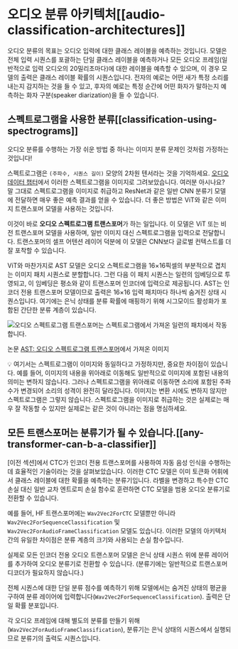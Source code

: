 # 오디오 분류 아키텍처[[audio-classification-architectures]]

오디오 분류의 목표는 오디오 입력에 대한 클래스 레이블을 예측하는 것입니다. 모델은 전체 입력 시퀀스를 포괄하는 단일 클래스 레이블을 예측하거나 모든 오디오 프레임(일반적으로 입력 오디오의 20밀리초마다)에 대한 레이블을 예측할 수 있으며, 이 경우 모델의 출력은 클래스 레이블 확률의 시퀀스입니다. 전자의 예로는 어떤 새가 특정 소리를 내는지 감지하는 것을 들 수 있고, 후자의 예로는 특정 순간에 어떤 화자가 말하는지 예측하는 화자 구분(speaker diarization)을 들 수 있습니다.

## 스펙트로그램을 사용한 분류[[classification-using-spectrograms]]

오디오 분류를 수행하는 가장 쉬운 방법 중 하나는 이미지 분류 문제인 것처럼 가정하는 것입니다!

스펙트로그램은 `(주파수, 시퀀스 길이)` 모양의 2차원 텐서라는 것을 기억하세요. [오디오 데이터 챕터](../chapter1/audio_data)에서 이러한 스펙트로그램을 이미지로 그려보았습니다. 여러분 아시나요? 말 그대로 스펙트로그램을 이미지로 취급하고 ResNet과 같은 일반 CNN 분류기 모델에 전달하면 매우 좋은 예측 결과를 얻을 수 있습니다. 더 좋은 방법은 ViT와 같은 이미지 트랜스포머 모델을 사용하는 것입니다.

이것이 바로 **오디오 스펙트로그램 트랜스포머**가 하는 일입니다. 이 모델은 ViT 또는 비전 트랜스포머 모델을 사용하며, 일반 이미지 대신 스펙트로그램을 입력으로 전달합니다. 트랜스포머의 셀프 어텐션 레이어 덕분에 이 모델은 CNN보다 글로벌 컨텍스트를 더 잘 포착할 수 있습니다.

ViT와 마찬가지로 AST 모델은 오디오 스펙트로그램을 16×16픽셀의 부분적으로 겹치는 이미지 패치 시퀀스로 분할합니다. 그런 다음 이 패치 시퀀스는 일련의 임베딩으로 투영되고, 이 임베딩은 평소와 같이 트랜스포머 인코더에 입력으로 제공됩니다. AST는 인코더 전용 트랜스포머 모델이므로 출력은 16×16 입력 패치마다 하나씩 숨겨진 상태 시퀀스입니다. 여기에는 은닉 상태를 분류 확률에 매핑하기 위해 시그모이드 활성화가 포함된 간단한 분류 계층이 있습니다.

<div class="flex justify-center">
    <img src="https://huggingface.co/datasets/huggingface-course/audio-course-images/resolve/main/ast.png" alt="오디오 스펙트로그램 트랜스포머는 스펙트로그램에서 가져온 일련의 패치에서 작동합니다.">
</div>

논문 [AST: 오디오 스펙트로그램 트랜스포머](https://arxiv.org/pdf/2104.01778.pdf)에서 가져온 이미지

<Tip>
💡 여기서는 스펙트로그램이 이미지와 동일하다고 가정하지만, 중요한 차이점이 있습니다. 예를 들어, 이미지의 내용을 위아래로 이동해도 일반적으로 이미지에 포함된 내용의 의미는 변하지 않습니다. 그러나 스펙트로그램을 위아래로 이동하면 소리에 포함된 주파수가 변경되어 소리의 성격이 완전히 달라집니다. 이미지는 변환 시에도 변하지 않지만 스펙트로그램은 그렇지 않습니다. 스펙트로그램을 이미지로 취급하는 것은 실제로는 매우 잘 작동할 수 있지만 실제로는 같은 것이 아니라는 점을 명심하세요.
</Tip>

## 모든 트랜스포머는 분류기가 될 수 있습니다.[[any-transformer-can-b-a-classifier]]

[이전 섹션]에서 CTC가 인코더 전용 트랜스포머를 사용하여 자동 음성 인식을 수행하는 데 효율적인 기술이라는 것을 살펴보았습니다.  이러한 CTC 모델은 이미 토큰화 어휘에서 클래스 레이블에 대한 확률을 예측하는 분류기입니다. 라벨을 변경하고 특수한 CTC 손실 대신 일반 교차 엔트로피 손실 함수로 훈련하면 CTC 모델을 범용 오디오 분류기로 전환할 수 있습니다.

예를 들어, HF 트랜스포머에는 `Wav2Vec2ForCTC` 모델뿐만 아니라 `Wav2Vec2ForSequenceClassification` 및 `Wav2Vec2ForAudioFrameClassification` 모델도 있습니다. 이러한 모델의 아키텍처 간의 유일한 차이점은 분류 계층의 크기와 사용되는 손실 함수입니다.

실제로 모든 인코더 전용 오디오 트랜스포머 모델은 은닉 상태 시퀀스 위에 분류 레이어를 추가하여 오디오 분류기로 전환할 수 있습니다. (분류기에는 일반적으로 트랜스포머 디코더가 필요하지 않습니다.)

전체 시퀀스에 대한 단일 분류 점수를 예측하기 위해 모델에서는 숨겨진 상태의 평균을 구하여 분류 레이어에 입력합니다(`Wav2Vec2ForSequenceClassification`). 출력은 단일 확률 분포입니다.

각 오디오 프레임에 대해 별도의 분류를 만들기 위해(`Wav2Vec2ForAudioFrameClassification`), 분류기는 은닉 상태의 시퀀스에서 실행되므로 분류기의 출력도 시퀀스입니다.
